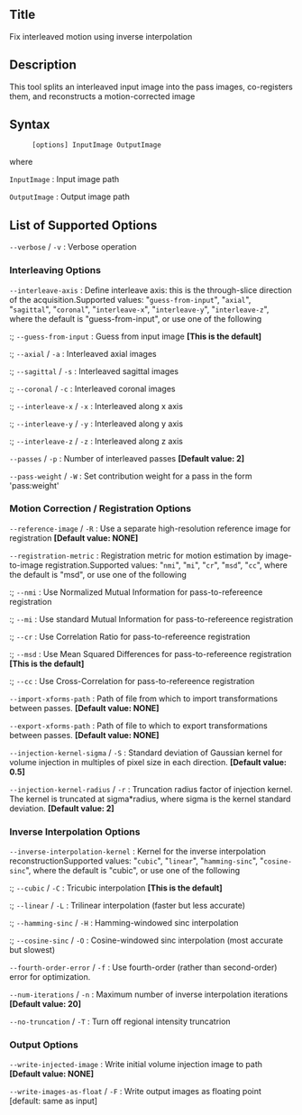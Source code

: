 == Title ==

Fix interleaved motion using inverse interpolation

== Description ==

This tool splits an interleaved input image into the pass images, co-registers them, and reconstructs a motion-corrected image

== Syntax ==

: <tt>[options] InputImage OutputImage </tt>

where

; <tt>InputImage</tt> : Input image path

; <tt>OutputImage</tt> : Output image path

== List of Supported Options ==

; <tt>--verbose</tt> / <tt>-v</tt> : Verbose operation

=== Interleaving Options ===

; <tt>--interleave-axis</tt> : Define interleave axis: this is the through-slice direction of the acquisition.Supported values: "<tt>guess-from-input</tt>", "<tt>axial</tt>", "<tt>sagittal</tt>", "<tt>coronal</tt>", "<tt>interleave-x</tt>", "<tt>interleave-y</tt>", "<tt>interleave-z</tt>", where the default is "guess-from-input", or use one of the following
:; <tt>--guess-from-input</tt> : Guess from input image '''[This is the default]'''
:; <tt>--axial</tt> / <tt>-a</tt> : Interleaved axial images
:; <tt>--sagittal</tt> / <tt>-s</tt> : Interleaved sagittal images
:; <tt>--coronal</tt> / <tt>-c</tt> : Interleaved coronal images
:; <tt>--interleave-x</tt> / <tt>-x</tt> : Interleaved along x axis
:; <tt>--interleave-y</tt> / <tt>-y</tt> : Interleaved along y axis
:; <tt>--interleave-z</tt> / <tt>-z</tt> : Interleaved along z axis

; <tt>--passes</tt> <tt><integer></tt> / <tt>-p</tt> <tt><integer></tt> : Number of interleaved passes '''[Default value: 2]'''

; <tt>--pass-weight</tt> <tt><string></tt> / <tt>-W</tt> <tt><string></tt> : Set contribution weight for a pass in the form 'pass:weight'

=== Motion Correction / Registration Options ===

; <tt>--reference-image</tt> <tt><image-path></tt> / <tt>-R</tt> <tt><image-path></tt> : Use a separate high-resolution reference image for registration '''[Default value: NONE]'''

; <tt>--registration-metric</tt> : Registration metric for motion estimation by image-to-image registration.Supported values: "<tt>nmi</tt>", "<tt>mi</tt>", "<tt>cr</tt>", "<tt>msd</tt>", "<tt>cc</tt>", where the default is "msd", or use one of the following
:; <tt>--nmi</tt> : Use Normalized Mutual Information for pass-to-refereence registration
:; <tt>--mi</tt> : Use standard Mutual Information for pass-to-refereence registration
:; <tt>--cr</tt> : Use Correlation Ratio for pass-to-refereence registration
:; <tt>--msd</tt> : Use Mean Squared Differences for pass-to-refereence registration '''[This is the default]'''
:; <tt>--cc</tt> : Use Cross-Correlation for pass-to-refereence registration

; <tt>--import-xforms-path</tt> <tt><path></tt> : Path of file from which to import transformations between passes. '''[Default value: NONE]'''

; <tt>--export-xforms-path</tt> <tt><path></tt> : Path of file to which to export transformations between passes. '''[Default value: NONE]'''

; <tt>--injection-kernel-sigma</tt> <tt><double></tt> / <tt>-S</tt> <tt><double></tt> : Standard deviation of Gaussian kernel for volume injection in multiples of pixel size in each direction. '''[Default value: 0.5]'''

; <tt>--injection-kernel-radius</tt> <tt><double></tt> / <tt>-r</tt> <tt><double></tt> : Truncation radius factor of injection kernel. The kernel is truncated at sigma*radius, where sigma is the kernel standard deviation. '''[Default value: 2]'''

=== Inverse Interpolation Options ===

; <tt>--inverse-interpolation-kernel</tt> : Kernel for the inverse interpolation reconstructionSupported values: "<tt>cubic</tt>", "<tt>linear</tt>", "<tt>hamming-sinc</tt>", "<tt>cosine-sinc</tt>", where the default is "cubic", or use one of the following
:; <tt>--cubic</tt> / <tt>-C</tt> : Tricubic interpolation '''[This is the default]'''
:; <tt>--linear</tt> / <tt>-L</tt> : Trilinear interpolation (faster but less accurate)
:; <tt>--hamming-sinc</tt> / <tt>-H</tt> : Hamming-windowed sinc interpolation
:; <tt>--cosine-sinc</tt> / <tt>-O</tt> : Cosine-windowed sinc interpolation (most accurate but slowest)

; <tt>--fourth-order-error</tt> / <tt>-f</tt> : Use fourth-order (rather than second-order) error for optimization.

; <tt>--num-iterations</tt> <tt><integer></tt> / <tt>-n</tt> <tt><integer></tt> : Maximum number of inverse interpolation iterations '''[Default value: 20]'''

; <tt>--no-truncation</tt> / <tt>-T</tt> : Turn off regional intensity truncatrion

=== Output Options ===

; <tt>--write-injected-image</tt> <tt><image-path></tt> : Write initial volume injection image to path '''[Default value: NONE]'''

; <tt>--write-images-as-float</tt> / <tt>-F</tt> : Write output images as floating point [default: same as input]


